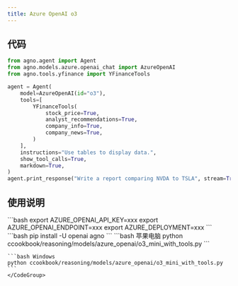 ```yaml
---
title: Azure OpenAI o3
---
```

## 代码

```python ccookbook/reasoning/models/azure_openai/o3_mini_with_tools.py
from agno.agent import Agent
from agno.models.azure.openai_chat import AzureOpenAI
from agno.tools.yfinance import YFinanceTools

agent = Agent(
    model=AzureOpenAI(id="o3"),
    tools=[
        YFinanceTools(
            stock_price=True,
            analyst_recommendations=True,
            company_info=True,
            company_news=True,
        )
    ],
    instructions="Use tables to display data.",
    show_tool_calls=True,
    markdown=True,
)
agent.print_response("Write a report comparing NVDA to TSLA", stream=True)

```

## 使用说明

<Steps>
  <Snippet file="create-venv-step.mdx" />

  <Step title="设置您的API密钥">
    ```bash
    export AZURE_OPENAI_API_KEY=xxx
    export AZURE_OPENAI_ENDPOINT=xxx
    export AZURE_DEPLOYMENT=xxx
    ```
  </Step>

  <Step title="安装库">
    ```bash
    pip install -U openai agno
    ```
  </Step>

  <Step title="运行智能体">
    <CodeGroup>
    ```bash 苹果电脑
    python ccookbook/reasoning/models/azure_openai/o3_mini_with_tools.py
    ```

    ```bash Windows
    python ccookbook/reasoning/models/azure_openai/o3_mini_with_tools.py
    ```
    </CodeGroup>
  </Step>
</Steps>